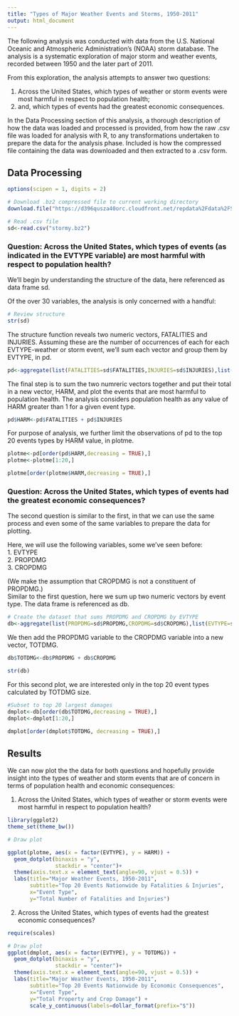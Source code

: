 ```yaml
---
title: "Types of Major Weather Events and Storms, 1950-2011"
output: html_document
---
```

The following analysis was conducted with data from the U.S. National Oceanic and Atmospheric Administration's (NOAA) storm database. The analysis is a systematic exploration of major storm and weather events, recorded between 1950 and the later part of 2011.  
  
From this exploration, the analysis attempts to answer two questions:  
  
1. Across the United States, which types of weather or storm events were most harmful in respect to population health;  
2. and, which types of events had the greatest economic consequences.  
  
In the Data Processing section of this analysis, a thorough description of how the data was loaded and processed is provided, from how the raw .csv file was loaded for analysis with R, to any transformations undertaken to prepare the data for the analysis phase. Included is how the compressed file containing the data was downloaded and then extracted to a .csv form. 
  
## Data Processing  
```r
options(scipen = 1, digits = 2)

# Download .bz2 compressed file to current working directory
download.file("https://d396qusza40orc.cloudfront.net/repdata%2Fdata%2FStormData.csv.bz2","stormy.bz2")

# Read .csv file
sd<-read.csv("stormy.bz2")

```

### Question: Across the United States, which types of events (as indicated in the EVTYPE variable) are most harmful with respect to population health?  
  
We'll begin by understanding the structure of the data, here referenced as data frame sd.  
  
Of the over 30 variables, the analysis is only concerned with a handful:
```r
# Review structure
str(sd)
```
  
The structure function reveals two numeric vectors, FATALITIES and INJURIES. Assuming these are the number of occurrences of each for each EVTYPE-weather or storm event, we'll sum each vector and group them by EVTYPE, in pd.  
```r
pd<-aggregate(list(FATALITIES=sd$FATALITIES,INJURIES=sd$INJURIES),list(EVTYPE=sd$EVTYPE),sum)
```
  
The final step is to sum the two numreric vectors together and put their total in a new vector, HARM, and plot the events that are most harmful to population health. The analysis considers population health as any value of HARM greater than 1 for a given event type.
  
```r
pd$HARM<-pd$FATALITIES + pd$INJURIES
```
  
For purpose of analysis, we further limit the observations of pd to the top 20 events types by HARM value, in plotme.
  
```r
plotme<-pd[order(pd$HARM,decreasing = TRUE),]
plotme<-plotme[1:20,]

plotme[order(plotme$HARM,decreasing = TRUE),]
```
  
  
### Question: Across the United States, which types of events had the greatest economic consequences?  
  
  The second question is similar to the first, in that we can use the same process and even some of the same variables to prepare the data for plotting.  
  
  Here, we will use the following variables, some we've seen before:  
  1. EVTYPE  
  2. PROPDMG  
  3. CROPDMG  
  
(We make the assumption that CROPDMG is not a constituent of PROPDMG.)  
  Similar to the first question, here we sum up two numeric vectors by event type. The data frame is referenced as db.  
```r
# Create the dataset that sums PROPDMG and CROPDMG by EVTYPE
db<-aggregate(list(PROPDMG=sd$PROPDMG,CROPDMG=sd$CROPDMG),list(EVTYPE=sd$EVTYPE),sum)
```
  
  We then add the PROPDMG variable to the CROPDMG variable into a new vector, TOTDMG.  
```r
db$TOTDMG<-db$PROPDMG + db$CROPDMG

str(db)
```
  
  For this second plot, we are interested only in the top 20 event types calculated by TOTDMG size.  
```r
#Subset to top 20 largest damages
dmplot<-db[order(db$TOTDMG,decreasing = TRUE),]
dmplot<-dmplot[1:20,]

dmplot[order(dmplot$TOTDMG, decreasing = TRUE),]
```
  
  
  
## Results  
We can now plot the the data for both questions and hopefully provide insight into the types of weather and storm events that are of concern in terms of population health and economic consequences:  
  
1. Across the United States, which types of weather or storm events were most harmful in respect to population health?
  
```r
library(ggplot2)
theme_set(theme_bw())

# Draw plot

ggplot(plotme, aes(x = factor(EVTYPE), y = HARM)) +
  geom_dotplot(binaxis = "y", 
               stackdir = "center")+  
  theme(axis.text.x = element_text(angle=90, vjust = 0.5)) + 
  labs(title="Major Weather Events, 1950-2011", 
       subtitle="Top 20 Events Nationwide by Fatalities & Injuries",
       x="Event Type",
       y="Total Number of Fatalities and Injuries")
```
  
  
2. Across the United States, which types of events had the greatest economic consequences?  
  
  
```r
require(scales)

# Draw plot
ggplot(dmplot, aes(x = factor(EVTYPE), y = TOTDMG)) +
  geom_dotplot(binaxis = "y", 
               stackdir = "center")+  
  theme(axis.text.x = element_text(angle=90, vjust = 0.5)) +   
  labs(title="Major Weather Events, 1950-2011", 
       subtitle="Top 20 Events Nationwide by Economic Consequences",
       x="Event Type",
       y="Total Property and Crop Damage") +
       scale_y_continuous(labels=dollar_format(prefix="$"))
        
```
    